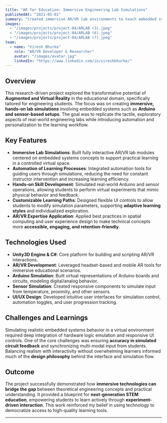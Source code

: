 ```yaml
---
title: "AR for Education: Immersive Engineering Lab Simulations"
publishedAt: "2021-05-01"
summary: "Created immersive AR/VR lab environments to teach embedded systems concepts using Arduino and sensors, automating the learning process for engineering students."
images:
  - "/images/projects/project-04/ARLAB (3).jpeg"
  - "/images/projects/project-04/ARLAB (6).jpeg"
  - "/images/projects/project-04/ARLAB (7).jpeg"
team:
  - name: "Viresh Bhurke"
    role: "AR/VR Developer & Researcher"
    avatar: "/images/avatar.jpg"
    linkedIn: "https://www.linkedin.com/in/vireshbhurke/"
---
```


## Overview

This research-driven project explored the transformative potential of **Augmented and Virtual Reality** in the educational domain, specifically tailored for engineering students. The focus was on creating **immersive, hands-on lab simulations** involving embedded systems such as **Arduino and sensor-based setups**. The goal was to replicate the tactile, exploratory aspects of real-world engineering labs while introducing automation and personalization to the learning workflow.

## Key Features

- **Immersive Lab Simulations**: Built fully interactive AR/VR lab modules centered on embedded systems concepts to support practical learning in a controlled virtual space.
- **Automation of Learning Processes**: Integrated automation tools for guiding users through simulations, reducing the need for constant instructor intervention and increasing learning efficiency.
- **Hands-on Skill Development**: Simulated real-world Arduino and sensor operations, allowing students to perform virtual experiments that mimic physical behavior and feedback.
- **Customizable Learning Paths**: Designed flexible UI controls to allow students to modify simulation parameters, supporting **adaptive learning styles** and individualized exploration.
- **AR/VR Expertise Application**: Applied best practices in spatial computing and user experience design to make technical concepts more **accessible, engaging, and retention-friendly**.

## Technologies Used

- **Unity3D Engine & C#**: Core platform for building and scripting AR/VR interactions.
- **AR/VR Development**: Leveraged headset-based and mobile AR tools for immersive educational scenarios.
- **Arduino Simulation**: Built virtual representations of Arduino boards and circuits, modeling digital/analog behavior.
- **Sensor Simulation**: Created responsive components to simulate input from temperature, proximity, and other sensors.
- **UI/UX Design**: Developed intuitive user interfaces for simulation control, automation toggles, and user progression tracking.

## Challenges and Learnings

Simulating realistic embedded systems behavior in a virtual environment required deep integration of hardware logic emulation and responsive UI controls. One of the core challenges was ensuring **accuracy in simulated circuit feedback** and synchronizing multi-modal input from students. Balancing realism with interactivity without overwhelming learners informed much of the **design philosophy** behind the interface and simulation flow.

## Outcome

The project successfully demonstrated how **immersive technologies can bridge the gap** between theoretical engineering concepts and practical understanding. It provided a blueprint for **next-generation STEM education**, empowering students to learn actively through **experiment-driven interaction**. This work reinforced my belief in using technology to democratize access to high-quality learning tools.

--- 